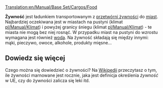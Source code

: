 [[Translation:en/Manual/Base Set/Cargos/Food]]

{{pl/Manual/Base Set/Cargos/Ładunek|name=Żywność
|image=en/Manual/Base Set/Industries/Foodprocplant.png
|produced=[[pl/Manual/Base Set/Industries/Przetwórnia żywności|Przetwórnia żywności]]
|accepted=[[pl/Archive/Unmapped/Domy|Domy]]
}}

'''Żywność''' jest ładunkiem transportowanym z [[pl/Manual/Base Set/Industries/Przetwórnia żywności|przetwórni żywności]] do [[pl/Archive/Unmapped/Domy|miast]]. Najbardziej oczekiwana jest w miastach na pustyni (klimat [[pl/Manual/Klimat]]) i powyżej granicy śniegu (klimat [[pl/Manual/Klimat]]) - te miasta nie mogą bez niej rosnąć. W przypadku miast na pustyni do wzrostu wymagana jest również [[pl/Manual/Base Set/Cargos/Woda|woda]]. Na żywność składają się między innymi: mąki, pieczywo, owoce, alkohole, produkty mięsne...

==Dowiedz się więcej==
Czego można się dowiedzieć o żywności? Na [https://pl.wikipedia.org/wiki/%C5%BBywno%C5%9B%C4%87 Wikipedii] przeczytasz o tym, ile żywności marnowane jest rocznie, jaka jest definicja określenia ''żywność'' w UE, czy do żywności zalicza się leki itd.

{{pl/Manual/Navbox Ładunek}}